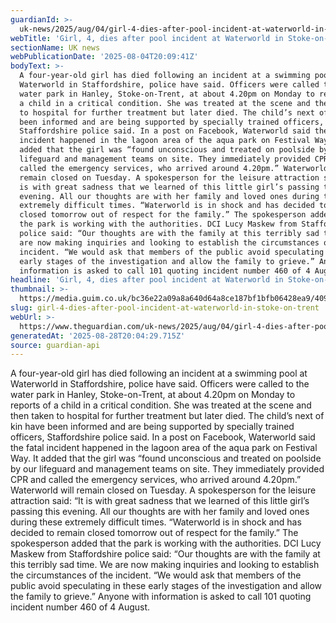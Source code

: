 ```yaml
---
guardianId: >-
  uk-news/2025/aug/04/girl-4-dies-after-pool-incident-at-waterworld-in-stoke-on-trent
webTitle: 'Girl, 4, dies after pool incident at Waterworld in Stoke-on-Trent'
sectionName: UK news
webPublicationDate: '2025-08-04T20:09:41Z'
bodyText: >-
  A four-year-old girl has died following an incident at a swimming pool at
  Waterworld in Staffordshire, police have said. Officers were called to the
  water park in Hanley, Stoke-on-Trent, at about 4.20pm on Monday to reports of
  a child in a critical condition. She was treated at the scene and then taken
  to hospital for further treatment but later died. The child’s next of kin have
  been informed and are being supported by specially trained officers,
  Staffordshire police said. In a post on Facebook, Waterworld said the fatal
  incident happened in the lagoon area of the aqua park on Festival Way. It
  added that the girl was “found unconscious and treated on poolside by our
  lifeguard and management teams on site. They immediately provided CPR and
  called the emergency services, who arrived around 4.20pm.” Waterworld will
  remain closed on Tuesday. A spokesperson for the leisure attraction said: “It
  is with great sadness that we learned of this little girl’s passing this
  evening. All our thoughts are with her family and loved ones during these
  extremely difficult times. “Waterworld is in shock and has decided to remain
  closed tomorrow out of respect for the family.” The spokesperson added that
  the park is working with the authorities. DCI Lucy Maskew from Staffordshire
  police said: “Our thoughts are with the family at this terribly sad time. We
  are now making inquiries and looking to establish the circumstances of the
  incident. “We would ask that members of the public avoid speculating in these
  early stages of the investigation and allow the family to grieve.” Anyone with
  information is asked to call 101 quoting incident number 460 of 4 August.
headline: 'Girl, 4, dies after pool incident at Waterworld in Stoke-on-Trent'
thumbnail: >-
  https://media.guim.co.uk/bc36e22a09a8a640d64a8ce187bf1bfb06428ea9/409_0_4560_3648/500.jpg
slug: girl-4-dies-after-pool-incident-at-waterworld-in-stoke-on-trent
webUrl: >-
  https://www.theguardian.com/uk-news/2025/aug/04/girl-4-dies-after-pool-incident-at-waterworld-in-stoke-on-trent
generatedAt: '2025-08-28T20:04:29.715Z'
source: guardian-api
---
```

A four-year-old girl has died following an incident at a swimming pool at Waterworld in Staffordshire, police have said. Officers were called to the water park in Hanley, Stoke-on-Trent, at about 4.20pm on Monday to reports of a child in a critical condition. She was treated at the scene and then taken to hospital for further treatment but later died. The child’s next of kin have been informed and are being supported by specially trained officers, Staffordshire police said. In a post on Facebook, Waterworld said the fatal incident happened in the lagoon area of the aqua park on Festival Way. It added that the girl was “found unconscious and treated on poolside by our lifeguard and management teams on site. They immediately provided CPR and called the emergency services, who arrived around 4.20pm.” Waterworld will remain closed on Tuesday. A spokesperson for the leisure attraction said: “It is with great sadness that we learned of this little girl’s passing this evening. All our thoughts are with her family and loved ones during these extremely difficult times. “Waterworld is in shock and has decided to remain closed tomorrow out of respect for the family.” The spokesperson added that the park is working with the authorities. DCI Lucy Maskew from Staffordshire police said: “Our thoughts are with the family at this terribly sad time. We are now making inquiries and looking to establish the circumstances of the incident. “We would ask that members of the public avoid speculating in these early stages of the investigation and allow the family to grieve.” Anyone with information is asked to call 101 quoting incident number 460 of 4 August.
